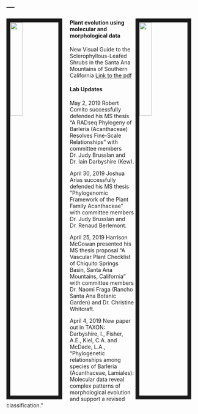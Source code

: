 ---
---

<link rel="stylesheet" href="styles.css" type="text/css">

<img src="images/Fisher_CSULB_officialPhoto small.jpg" style="width:25%; border:10px solid; margin-right: 20px" align="left">

<img src="images/white.png" style="width:25%; border:10px solid; margin-right: 20px" align="right">

#### Plant evolution  using molecular and morphological data



New Visual Guide to the Sclerophyllous-Leafed Shrubs in the Santa Ana Mountains of Southern California
[Link to the pdf](https://drive.google.com/file/d/1q6QDeMPVeXv-rhgJRCTvMkdbJelA4JRU/view?usp=sharing)




#### **Lab Updates** 

May 2, 2019 Robert Comito successfully defended his MS thesis "A RADseq Phylogeny of Barleria (Acanthaceae) Resolves Fine-Scale Relationships" with committee members Dr. Judy Brusslan and Dr. Iain Darbyshire (Kew).

April 30, 2019 Joshua Arias successfully defended his MS thesis "Phylogenomic Framework of the Plant Family Acanthaceae" with committee members Dr. Judy Brusslan and Dr. Renaud Berlemont.

April 25, 2019 Harrison McGowan presented his MS thesis proposal "A Vascular Plant Checklist of Chiquito Springs Basin, Santa Ana Mountains, California" with committee members Dr. Naomi Fraga (Rancho Santa Ana Botanic Garden) and Dr. Christine Whitcraft. 

April 4, 2019 New paper out in TAXON:  Darbyshire, I., Fisher, A.E., Kiel, C.A. and McDade, L.A., "Phylogenetic relationships among species of Barleria (Acanthaceae, Lamiales): Molecular data reveal complex patterns of morphological evolution and support a revised classification." 

